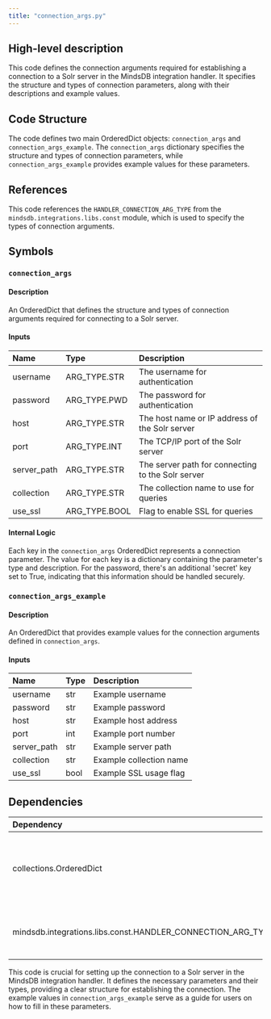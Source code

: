 ```yaml
---
title: "connection_args.py"
---
```


## High-level description
This code defines the connection arguments required for establishing a connection to a Solr server in the MindsDB integration handler. It specifies the structure and types of connection parameters, along with their descriptions and example values.

## Code Structure
The code defines two main OrderedDict objects: `connection_args` and `connection_args_example`. The `connection_args` dictionary specifies the structure and types of connection parameters, while `connection_args_example` provides example values for these parameters.

## References
This code references the `HANDLER_CONNECTION_ARG_TYPE` from the `mindsdb.integrations.libs.const` module, which is used to specify the types of connection arguments.

## Symbols

### `connection_args`
#### Description
An OrderedDict that defines the structure and types of connection arguments required for connecting to a Solr server.

#### Inputs
| Name | Type | Description |
|:-----|:-----|:------------|
| username | ARG_TYPE.STR | The username for authentication |
| password | ARG_TYPE.PWD | The password for authentication |
| host | ARG_TYPE.STR | The host name or IP address of the Solr server |
| port | ARG_TYPE.INT | The TCP/IP port of the Solr server |
| server_path | ARG_TYPE.STR | The server path for connecting to the Solr server |
| collection | ARG_TYPE.STR | The collection name to use for queries |
| use_ssl | ARG_TYPE.BOOL | Flag to enable SSL for queries |

#### Internal Logic
Each key in the `connection_args` OrderedDict represents a connection parameter. The value for each key is a dictionary containing the parameter's type and description. For the password, there's an additional 'secret' key set to True, indicating that this information should be handled securely.

### `connection_args_example`
#### Description
An OrderedDict that provides example values for the connection arguments defined in `connection_args`.

#### Inputs
| Name | Type | Description |
|:-----|:-----|:------------|
| username | str | Example username |
| password | str | Example password |
| host | str | Example host address |
| port | int | Example port number |
| server_path | str | Example server path |
| collection | str | Example collection name |
| use_ssl | bool | Example SSL usage flag |

## Dependencies
| Dependency | Purpose |
|:-----------|:--------|
| collections.OrderedDict | Used to create ordered dictionaries for connection arguments |
| mindsdb.integrations.libs.const.HANDLER_CONNECTION_ARG_TYPE | Provides constants for argument types |

This code is crucial for setting up the connection to a Solr server in the MindsDB integration handler. It defines the necessary parameters and their types, providing a clear structure for establishing the connection. The example values in `connection_args_example` serve as a guide for users on how to fill in these parameters.